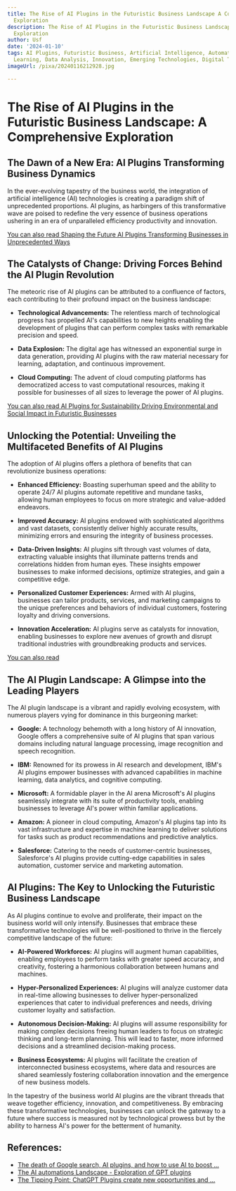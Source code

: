 ```yaml
---
title: The Rise of AI Plugins in the Futuristic Business Landscape A Comprehensive
  Exploration
description: The Rise of AI Plugins in the Futuristic Business Landscape A Comprehensive
  Exploration
author: Usf
date: '2024-01-10'
tags: AI Plugins, Futuristic Business, Artificial Intelligence, Automation, Machine
  Learning, Data Analysis, Innovation, Emerging Technologies, Digital Transformation
imageUrl: /pixa/20240116212928.jpg

---
```

# The  Rise of AI Plugins in the Futuristic Business Landscape: A Comprehensive  Exploration

## The Dawn of  a New Era: AI Plugins Transforming Business Dynamics

In the ever-evolving tapestry of the business world, the integration of artificial intelligence  (AI) technologies is  creating a paradigm shift of unprecedented proportions. AI plugins, as harbingers of this transformative wave are poised to redefine the very essence of business operations ushering  in an era of unparalleled efficiency productivity and innovation.

[You can also read Shaping the Future  AI  Plugins Transforming Businesses in Unprecedented Ways](Shaping%20the%20Future%20AI%20Plugins%20Transforming%20Businesses%20in%20Unprecedented%20Ways)


## The Catalysts of Change: Driving Forces Behind the AI Plugin Revolution

The meteoric rise of AI plugins can be attributed to a confluence of factors,  each contributing to their profound impact on the  business landscape:

* **Technological Advancements:** The relentless march of technological progress has propelled AI's capabilities to new  heights enabling the development  of plugins  that can perform  complex tasks with remarkable precision and speed.

* **Data  Explosion:** The digital age has witnessed an exponential surge in data generation, providing AI plugins with the raw material necessary for learning, adaptation, and continuous improvement.

* **Cloud Computing:** The advent of cloud computing platforms  has democratized access to vast computational resources, making it possible for businesses of all sizes to  leverage the  power of AI plugins.

[You can  also read AI Plugins for Sustainability Driving Environmental  and Social Impact in Futuristic Businesses](AI%20Plugins%20for%20Sustainability%20Driving%20Environmental%20and%20Social%20Impact%20in%20Futuristic%20Businesses)


## Unlocking the Potential: Unveiling the Multifaceted Benefits of AI Plugins

The adoption of AI  plugins offers a plethora  of benefits that  can revolutionize business operations:

* **Enhanced Efficiency:** Boasting superhuman speed  and the ability to operate 24/7 AI plugins automate repetitive and mundane tasks, allowing human employees to focus on more strategic and value-added endeavors.

* **Improved Accuracy:** AI plugins endowed with sophisticated algorithms and  vast datasets, consistently deliver highly accurate results, minimizing  errors and ensuring the integrity of business processes.

* **Data-Driven Insights:** AI  plugins sift through vast volumes of data, extracting valuable insights that illuminate patterns trends and correlations hidden from  human eyes. These insights  empower businesses to make informed decisions, optimize strategies, and  gain a competitive edge.

* **Personalized Customer Experiences:** Armed with AI plugins, businesses can tailor products, services, and marketing campaigns  to the unique preferences and behaviors of  individual customers, fostering loyalty  and  driving conversions.

* **Innovation Acceleration:** AI plugins  serve as catalysts for innovation, enabling businesses to explore  new avenues of growth and disrupt traditional industries with groundbreaking products and services.

[You can also read ]()


## The AI Plugin Landscape:  A Glimpse into the Leading Players

The AI plugin landscape is a vibrant and rapidly evolving ecosystem, with numerous players vying for dominance  in this burgeoning market:

* **Google:** A technology behemoth with a long history of AI innovation, Google offers a comprehensive  suite of AI plugins that span various domains including natural language  processing, image recognition and speech recognition.

* **IBM:** Renowned for its prowess in AI research and development, IBM's AI  plugins empower businesses with  advanced capabilities in machine learning, data analytics, and cognitive  computing.

* **Microsoft:** A formidable player in the AI arena Microsoft's AI plugins seamlessly integrate  with its suite  of productivity tools, enabling businesses to leverage AI's power within  familiar applications.

*  **Amazon:** A pioneer in cloud computing, Amazon's  AI plugins tap into its vast infrastructure and expertise  in machine learning to  deliver solutions for tasks  such  as product recommendations and predictive analytics.

* **Salesforce:** Catering to the needs of customer-centric businesses, Salesforce's AI plugins provide cutting-edge capabilities in sales automation, customer service and marketing automation.

## AI Plugins: The Key to Unlocking the  Futuristic Business Landscape

As AI plugins continue to evolve  and proliferate, their impact on the business  world will only intensify. Businesses that embrace these transformative  technologies will be well-positioned to thrive in the fiercely competitive landscape of the future:

* **AI-Powered Workforces:** AI plugins will augment human capabilities, enabling employees to perform tasks with  greater  speed accuracy,  and  creativity, fostering a  harmonious collaboration between humans  and machines.

* **Hyper-Personalized Experiences:** AI plugins will analyze customer data in  real-time allowing businesses to deliver hyper-personalized experiences that cater to individual preferences and needs, driving customer loyalty and satisfaction.

* **Autonomous Decision-Making:**  AI plugins will assume responsibility  for making complex  decisions  freeing human leaders to focus on strategic thinking and long-term planning. This will lead to faster, more informed decisions and a  streamlined decision-making process.

* **Business  Ecosystems:**  AI plugins will facilitate the creation of  interconnected business ecosystems, where data and resources  are shared seamlessly fostering collaboration innovation and the  emergence of new business models.

In the tapestry of the business world AI plugins are the  vibrant threads that weave together efficiency, innovation, and competitiveness. By embracing  these transformative technologies, businesses can unlock the gateway to a  future where success is measured not by technological prowess but by  the  ability to harness AI's power for the betterment of humanity.

## References:
- [The death of Google search, AI plugins, and how to use AI to boost ...](https://www.linkedin.com/pulse/death-google-search-ai-plugins-how-use-boost-bobby-gadjev)
- [The AI automations Landscape - Exploration of GPT plugins](https://www.argil.ai/blog/the-ai-automations-landscape)
- [The Tipping Point: ChatGPT Plugins create new opportunities and ...](https://medium.com/@jakairos/the-tipping-point-chatgpt-plugins-create-new-opportunities-and-crush-dreams-1027bc1016f3)
